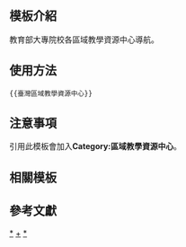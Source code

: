 <includeonly><!-- 在這裡加入模板的保護標識 --></includeonly><noinclude>{{Documentation subpage}}</noinclude>
<!-- 在本行下編輯模板說明 -->

== 模板介紹 ==
教育部大專院校各區域教學資源中心導航。

==使用方法==
<pre>{{臺灣區域教學資源中心}}</pre>

== 注意事項 ==
引用此模板會加入'''Category:區域教學資源中心'''。

== 相關模板 ==

{{台灣高等教育模板導航}}

== 參考文獻 ==

<includeonly>
<!-- 本行下加入模板的分類 -->
[[Category:區域教學資源中心|*]]
[[Category:台灣高等教育模板|+]]
[[Category:台灣區域教學資源中心模板|*]]

<!-- 本行下加入模板的跨語言鏈接 -->
</includeonly>